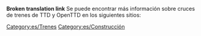 '''Broken translation link'''
Se puede encontrar más información sobre cruces de trenes de TTD y OpenTTD en los siguientes sitios:
{{:Enlaces/Cruces de ferrocarril/Es}}

[[Category:es/Trenes]]
[[Category:es/Construcción]]